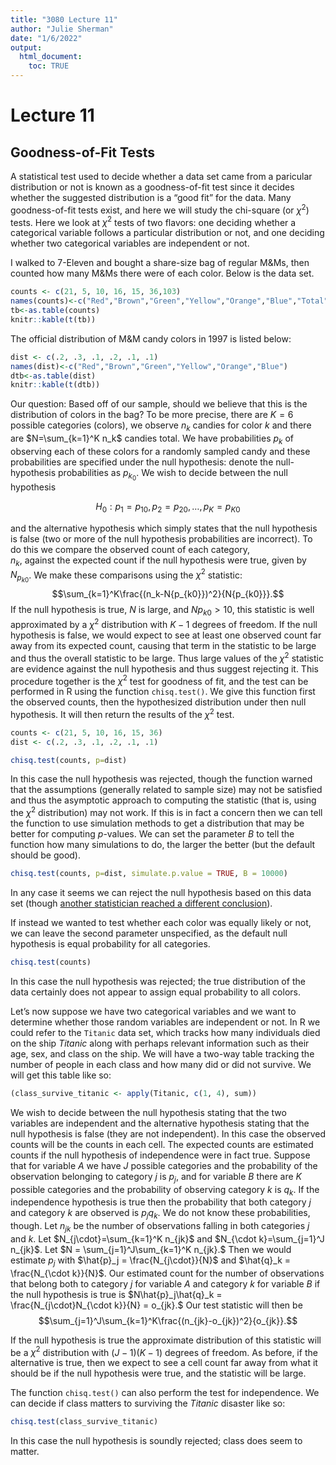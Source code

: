 ---
title: "3080 Lecture 11"
author: "Julie Sherman"
date: "1/6/2022"
output: 
  html_document:
    toc: TRUE
---

# Lecture 11
## Goodness-of-Fit Tests
A statistical test used to decide whether a data set came from a paricular distribution or not is known as a goodness-of-fit test since it decides whether the suggested distribution is a “good fit” for the data. Many goodness-of-fit tests exist, and here we will study the chi-square (or $\chi^2$) tests. Here we look at $\chi^2$ tests of two flavors: one deciding whether a categorical variable follows a particular distribution or not, and one deciding whether two categorical variables are independent or not.

I walked to 7-Eleven and bought a share-size bag of regular M&Ms, then counted how many M&Ms there were of each color. Below is the data set.

```{r, echo=FALSE}
counts <- c(21, 5, 10, 16, 15, 36,103)
names(counts)<-c("Red","Brown","Green","Yellow","Orange","Blue","Total")
tb<-as.table(counts)
knitr::kable(t(tb))
```

The official distribution of M&M candy colors in 1997 is listed below:

```{r, echo=FALSE}
dist <- c(.2, .3, .1, .2, .1, .1)
names(dist)<-c("Red","Brown","Green","Yellow","Orange","Blue")
dtb<-as.table(dist)
knitr::kable(t(dtb))
```

Our question: Based off of our sample, should we believe that this is the distribution of colors in the bag? To be more precise, there are  $K=6$  possible categories (colors), we observe  $n_k$ candies for color  $k$  and there are  $N=\sum_{k=1}^K n_k$ candies total. We have probabilities $p_k$  of observing each of these colors for a randomly sampled candy and these probabilities are specified under the null hypothesis: denote the null-hypothesis probabilities as  $p_{k_0}$. We wish to decide between the null hypothesis

$$H_0:p_1 = p_{10},p_2 = p_{20}, \dots, p_K = p_{K0}$$

and the alternative hypothesis which simply states that the null hypothesis is false (two or more of the null hypothesis probabilities are incorrect). To do this we compare the observed count of each category,  
$n_k$, against the expected count if the null hypothesis were true, given by  $N_{p_{k0}}$. We make these comparisons using the $\chi^2$ statistic:
$$\sum_{k=1}^K\frac{(n_k-N{p_{k0}})^2}{N{p_{k0}}}.$$
If the null hypothesis is true, $N$  is large, and  $Np_{k0}>10$, this statistic is well approximated by a $\chi^2$ distribution with  $K-1$ degrees of freedom. If the null hypothesis is false, we would expect to see at least one observed count far away from its expected count, causing that term in the statistic to be large and thus the overall statistic to be large. Thus large values of the  $\chi^2$ statistic are evidence against the null hypothesis and thus suggest rejecting it. This procedure together is the  $\chi^2$ test for goodness of fit, and the test can be performed in R using the function `chisq.test()`. We give this function first the observed counts, then the hypothesized distribution under then null hypothesis. It will then return the results of the  $\chi^2$ test.

```{r}
counts <- c(21, 5, 10, 16, 15, 36)
dist <- c(.2, .3, .1, .2, .1, .1)

chisq.test(counts, p=dist)
```

In this case the null hypothesis was rejected, though the function warned that the assumptions (generally related to sample size) may not be satisfied and thus the asymptotic approach to computing the statistic (that is, using the  $\chi^2$ distribution) may not work. If this is in fact a concern then we can tell the function to use simulation methods to get a distribution that may be better for computing  $p$-values. We can set the parameter  $B$ to tell the function how many simulations to do, the larger the better (but the default should be good).

```{r}
chisq.test(counts, p=dist, simulate.p.value = TRUE, B = 10000)
```
In any case it seems we can reject the null hypothesis based on this data set (though [another statistician reached a different conclusion](https://qz.com/918008/the-color-distribution-of-mms-as-determined-by-a-phd-in-statistics/)).

If instead we wanted to test whether each color was equally likely or not, we can leave the second parameter unspecified, as the default null hypothesis is equal probability for all categories.

```{r}
chisq.test(counts)
```

In this case the null hypothesis was rejected; the true distribution of the data certainly does not appear to assign equal probability to all colors.

Let’s now suppose we have two categorical variables and we want to determine whether those random variables are independent or not. In R we could refer to the `Titanic` data set, which tracks how many individuals died on the ship *Titanic* along with perhaps relevant information such as their age, sex, and class on the ship. We will have a two-way table tracking the number of people in each class and how many did or did not survive. We will get this table like so:

```{r}
(class_survive_titanic <- apply(Titanic, c(1, 4), sum))
```
We wish to decide between the null hypothesis stating that the two variables are independent and the alternative hypothesis stating that the null hypothesis is false (they are not independent). In this case the observed counts will be the counts in each cell. The expected counts are estimated counts if the null hypothesis of independence were in fact true. Suppose that for variable  $A$  we have  $J$  possible categories and the probability of the observation belonging to category  $j$  is  $p_j$, and for variable  $B$  there are  $K$  possible categories and the probability of observing category  $k$  is  $q_k$. If the independence hypothesis is true then the probability that both category  $j$ and category  $k$  are observed is  $p_jq_k$. We do not know these probabilities, though. Let  $n_{jk}$ be the number of observations falling in both categories  $j$ and $k$. Let  $N_{j\cdot}=\sum_{k=1}^K n_{jk}$ and  $N_{\cdot k}=\sum_{j=1}^J n_{jk}$. Let $N = \sum_{j=1}^J\sum_{k=1}^K n_{jk}.$ Then we would estimate  $p_j$ with $\hat{p}_j = \frac{N_{j\cdot}}{N}$ and  $\hat{q}_k = \frac{N_{\cdot k}}{N}$. Our estimated count for the number of observations that belong both to category $j$  for variable  $A$  and category  $k$  for variable  $B$ if the null hypothesis is true is  $N\hat{p}_j\hat{q}_k = \frac{N_{j\cdot}N_{\cdot k}}{N} = o_{jk}.$ Our test statistic will then be
$$\sum_{j=1}^J\sum_{k=1}^K\frac{(n_{jk}-o_{jk})^2}{o_{jk}}.$$

If the null hypothesis is true the approximate distribution of this statistic will be a  $\chi^2$ distribution with  $(J-1)(K-1)$ degrees of freedom. As before, if the alternative is true, then we expect to see a cell count far away from what it should be if the null hypothesis were true, and the statistic will be large.

The function `chisq.test()` can also perform the test for independence. We can decide if class matters to surviving the *Titanic* disaster like so:

```{r}
chisq.test(class_survive_titanic)
```
In this case the null hypothesis is soundly rejected; class does seem to matter.